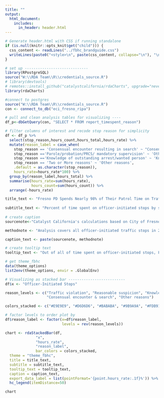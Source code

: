 ```yaml
---
title: ""
output:
  html_document:
    includes:
      in_header: header.html
---
```


```r
# Generate header.html with CSS if running standalone
if (is.null(knitr::opts_knit$get("child"))) {
  css_content <- readLines("../fbhc_brandguide.css")
  writeLines(paste0("<style>\n", paste(css_content, collapse="\n"), "\n</style>"), "header.html")
} 
```

```r
# set up -----------------------------
library(RPostgreSQL)
source("W:\\RDA Team\\R\\credentials_source.R")
# library(devtools)
# remotes::install_github("catalystcalifornia/rdaCharts", upgrade="never")
library(rdaCharts)

#connect to postgres
source("W:\\RDA Team\\R\\credentials_source.R")
con <- connect_to_db("eci_fresno_ripa")

# pull and clean analysis tables for visualizing ----
df_p<-dbGetQuery(con, "SELECT * FROM report_timespent_reason")

```


```r
# filter columns of interest and recode stop reason for simplicity
df <- df_p %>%
  select(stop_reason,hours_count,hours_total,hours_rate) %>%
  mutate(reason_label = case_when(
    stop_reason == 'Consensual encounter resulting in search' ~ "Consensual encounter & search", 
    stop_reason =='Parole/probation/PRCS/ mandatory supervision' ~ 'Other reasons',
    stop_reason =='Knowledge of outstanding arrest/wanted person' ~ 'Knowledge of outstanding arrest',
    stop_reason == 'Two or More reasons' ~ 'Other reasons',
    .default = as.character(stop_reason)),
    hours_rate=hours_rate*100) %>%
  group_by(reason_label,hours_total) %>%
  summarise(hours_rate=sum(hours_rate),
            hours_count=sum(hours_count)) %>%
  arrange(-hours_rate)

```

```r
title_text <- "Fresno PD Spends Nearly 98% of Their Patrol Time on Traffic Stops"
  
subtitle_text <- "Percent of time spent on officer-initiated stops by stop reason"
  
# create caption 
sourcenote<-"Catalyst California's calculations based on City of Fresno's Police Stop Data (2022), catalystcalifornia.org, 2024."

methodnote <- "Analysis covers all officer-initiated traffic stops in 2022. Other reasons include stops for probation or parole and stops made for two or more reasons."

caption_text <- paste(sourcenote, methodnote)

# create tooltip text
tooltip_text <- "Out of all of time spent on officer-initiated stops, Fresno PD spent <b>{point.hours_rate:.1f}%</b> of their time on stops for <b>{point.reason_label}</b>. "

# get theme_fbhc
data(theme_options)
list2env(theme_options, envir = .GlobalEnv)

```

```r
# Visualizing as stacked bar --------------------------
df$x <- "Officer-Initiated Stops"

reason_levels <- c("Traffic violation", "Reasonable suspicion", "Knowledge of outstanding arrest",
                   "Consensual encounter & search", "Other reasons")

colors_stacked <- c("#E9E9E9", "#D6D6D6", "#BABABA", "#9B9A9A", "#FDB913")

# factor levels to order plot by
df$reason_label <- factor(x=df$reason_label, 
                          levels = rev(reason_levels)) 

chart <- rdaStackedBar(df,
              "x",
              "hours_rate",
              "reason_label",
              bar_colors = colors_stacked,
  theme = "theme_fbhc",
  title = title_text,
  subtitle = subtitle_text,
  tooltip_text = tooltip_text,
  caption = caption_text,
  export_data_label = list(pointFormat='{point.hours_rate:.1f}%')) %>%
  hc_legend(itemDistance=50)

```

```r

chart

```
<script>
  widg = document.getElementsByClassName('html-widget'); //find widgets
  for (let i = 0; i < widg.length; i++) { //loop through
    document.getElementsByClassName('highchart')[i].style.width = '100%'; //adjust width
    document.getElementsByClassName('highchart')[i].style.height = '100%'; //adjust height
  }
</script>